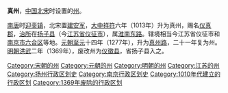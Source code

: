 '''真州'''，[[中国|中国]][[北宋|北宋]]时设置的[[州|州]]。

[[南唐|南唐]]时[[迎銮镇|迎銮镇]]，北宋置[[建安军|建安军]]，[[大中祥符|大中祥符]]六年（1013年）升为真州，赐名[[仪真郡|仪真郡]]，[[治所|治所]]在[[扬子县|扬子县]]（今[[江苏省|江苏省]][[仪征市|仪征市]]），属[[淮南东路|淮南东路]]。辖境相当今江苏省仪征市和[[南京市|南京市]][[六合区|六合区]]等地。[[元朝|元朝]][[至元_(忽必烈)|至元]]十四年（1277年），升为[[真州路|真州路]]，二十一年复为州。[[明朝|明朝]][[洪武|洪武]]二年（1369年），废改州为[[仪徵县|仪徵县]]，省扬子县入之。

{{北宋行政区划|nocat}}
{{南宋行政区划|nocat}}
{{南京行政区划史}}
{{江苏行政区划小作品}}
{{DEFAULTSORT:Z}}
[[Category:宋朝的州|Category:宋朝的州]]
[[Category:元朝的州|Category:元朝的州]]
[[Category:明朝的州|Category:明朝的州]]
[[Category:江苏的州|Category:江苏的州]]
[[Category:扬州行政区划史|Category:扬州行政区划史]]
[[Category:南京行政区划史|Category:南京行政区划史]]
[[Category:1010年代建立的行政区划|Category:1010年代建立的行政区划]]
[[Category:1369年废除的行政区划|Category:1369年废除的行政区划]]